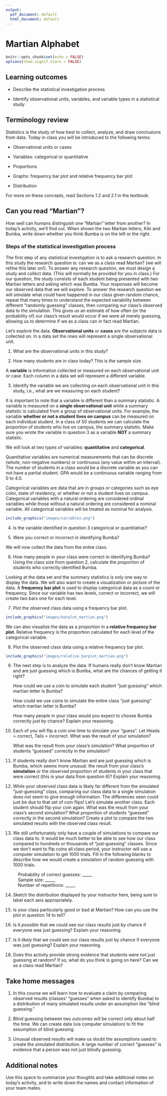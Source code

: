 ```yaml
---
output:
  pdf_document: default
  html_document: default
---
```

# Martian Alphabet

```r
knitr::opts_chunk$set(echo = FALSE)
options(show.signif.stars = FALSE)
```

## Learning outcomes

* Describe the statistical investigation process

* Identify observational units, variables, and variable types in a statistical study

## Terminology review
Statistics is the study of how best to collect, analyze, and draw conclusions from data.  Today in class you will be introduced to the following terms:

* Observational units or cases

* Variables: categorical or quantitative 

* Proportions

* Graphs: frequency bar plot and relative frequency bar plot

* Distribution

For more on these concepts, read Sections 1.2 and 2.1 in the textbook.

## Can you read "Martian"?

How well can humans distinguish one “Martian” letter from another? In today’s activity, we’ll find out. When shown the two Martian letters, Kiki and Bumba, write down whether you think Bumba is on the left or the right.

\vspace{0.2in}

### Steps of the statistical investigation process

The first step of any statistical investigation is to ask a research question.  In this study the research question is: can we as a class read Martian? (we will refine this later on!).  To answer any research question, we must design a study and collect data. (This will normally be provided for you in class.)  For our question, the study consists of each student being presented with two Martian letters and asking which was Bumba.  Your responses will become our observed data that we will explore.  To answer the research question we will simulate what *could* have happened in our class given random chance, repeat that many times to understand the expected variability between different "randomly guessing" classes, then comparing our class's observed data to the simulation.  This gives us an estimate of how often (or the probability of) our class's result would occur if we were all merely guessing, allowing us to determine if we as a class can in fact read Martian.

Let’s explore the data.
**Observational units** or **cases** are the subjects data is collected on. In a data set the rows will represent a single observational unit.  

1.  What are the observational units in this study?

\vspace{0.5in}

2.  How many students are in class today? This is the sample size.

\vspace{0.3in}

A **variable** is information collected or measured on each observational unit or case. Each column in a data set will represent a different variable. 

3. Identify the variable we are collecting on each observational unit in this study, i.e., what are we measuring on each student?

\vspace{.8in}

It is important to note that a variable is different than a summary statistic. A variable is measured on a **single observational unit** while a summary statistic is calculated from a group of observational units.  For example, the variable **whether or not a student lives on campus** can be measured on each individual student.  In a class of 50 students we can calculate the proportion of students who live on campus, the summary statistic.  Make sure you wrote the variable in question 3 as a variable **NOT** a summary statistic. 

We will look at two types of variables: **quantitative** and **categorical**. 

Quantitative variables are numerical measurements that can be discrete (whole, non-negative numbers) or continuous (any value within an interval).  The number of students in a class would be a discrete variable as you can not have a partial student.  GPA would be a continuous variable ranging from 0 to 4.0. 

Categorical variables are data that are in groups or categories such as eye color, state of residency, or whether or not a student lives on campus. Categorical variables with a natural ordering are considered ordinal variables while those without a natural ordering are considered a nominal variable.  All categorical variables will be treated as nominal for analysis.

```r
include_graphics("images/variables.png")
```

4. Is the variable identified in question 3 categorical or quantitative?

\vspace{0.3in}

5.	Were you correct or incorrect in identifying Bumba?

\vspace{0.3in}

We will now collect the data from the entire class.

6.	How many people in your class were correct in identifying Bumba?  Using the class size from question 2, calculate the proportion of students who correctly identified Bumba.  

\begin{center}
$\mbox{proportion} = \frac{\mbox{number of students who correctly identified Bumba}}{\mbox{total number of students}}$
\end{center}

\newpage
Looking at the data set and the summary statistics is only one way to display the data.  We will also want to create a visualization or picture of the data. A **frequency bar plot** is used to display categorical data as a count or frequency. Since our variable has two levels, correct or incorrect, we will create two bars one for each level.

7. Plot the observed class data using a frequency bar plot. 

```r
include_graphics("images/barplot_martian.png")
```

We can also visualize the data as a proportion in a **relative frequency bar plot**.  Relative frequency is the proportion calculated for each level of the categorical variable. 


8. Plot the observed class data using a relative frequency bar plot.

```r
include_graphics("images/relative_barplot_martian.png")
```

\newpage

9. The next step is to analyze the data.  If humans really don’t know Martian and are just guessing which is Bumba, what are the chances of getting it right?
\vspace{0.5in}

    How could we use a coin to simulate each student “just guessing” which martian letter is Bumba?
\vspace{1in}

    How could we use coins to simulate the entire class “just guessing” which martian letter is Bumba? 
\vspace{1in}

    How many people in your class would you expect to choose Bumba correctly just by chance?  Explain your reasoning.
\vspace{1in}

10. Each of you will flip a coin one time to simulate your “guess”.  Let Heads = correct, Tails = incorrect.  What was the result of your simulation?
\vspace{.4in}

    What was the result from your class’s simulation?  What proportion of students “guessed” correctly in the simulation?
\vspace{.4in}

11. If students really don’t know Martian and are just guessing which is Bumba, which seems more unusual: the result from your class’s **simulation** or the observed proportion of students in your class that were correct (this is your data from question 6)?  Explain your reasoning.

\newpage

12.	While your observed class data is likely far different from the simulated “just-guessing” class, comparing our class data to a single simulation does not seem to give enough information.  The differences seen could just be due to that set of coin flips!  Let’s simulate another class.  Each student should flip your coin again.  What was the result from your class’s second simulation?  What proportion of students “guessed” correctly in the second simulation?  Create a plot to compare the two simulated results with the observed class result.

\vspace{1in}


13.	We still unfortunately only have a couple of simulations to compare our class data to.  It would be much better to be able to see how our class compared to hundreds or thousands of “just-guessing” classes.  Since we don’t want to flip coins all class period, your instructor will use a computer simulation to get 1000 trials. Fill in the following blanks to describe how we would create a simulation of random guessing with 1000 trials.

|           Probability of correct guesses: _____
\vspace{0.1in}
    
|           Sample size: _____
\vspace{0.1in}

|           Number of repetitions: _____
\vspace{0.1in}

14.  Sketch the distribution displayed by your instructor here, being sure to label each axis appropriately. 

\vspace{2in}

15. Is your class particularly good or bad at Martian?  How can you use the plot in question 14 to tell? 

\vspace{1in}


16.	Is it *possible* that we could see our class results just by chance if everyone was just guessing?  Explain your reasoning.

\vspace{1in}

17.	Is it *likely* that we could see our class results just by chance if everyone was just guessing?  Explain your reasoning.

\vspace{1in}

18.	Does this activity provide strong evidence that students were not just guessing at random? If so, what do you think is going on here?  Can we as a class read Martian?  

\vspace{1in}

## Take home messages

1.	In this course we will learn how to evaluate a claim by comparing observed results (classes’ "guesses" when asked to identify Bumba) to a distribution of many simulated results under an assumption like “blind guessing.”

2.	Blind guessing between two outcomes will be correct only about half the time. We can create data (via computer simulation) to fit the assumption of blind guessing.

3.	Unusual observed results will make us doubt the assumptions used to create the simulated distribution. A large number of correct “guesses” is evidence that a person was not just blindly guessing.

## Additional notes

Use this space to summarize your thoughts and take additional notes on today's activity, and to write down the names and contact information of your team mates.
